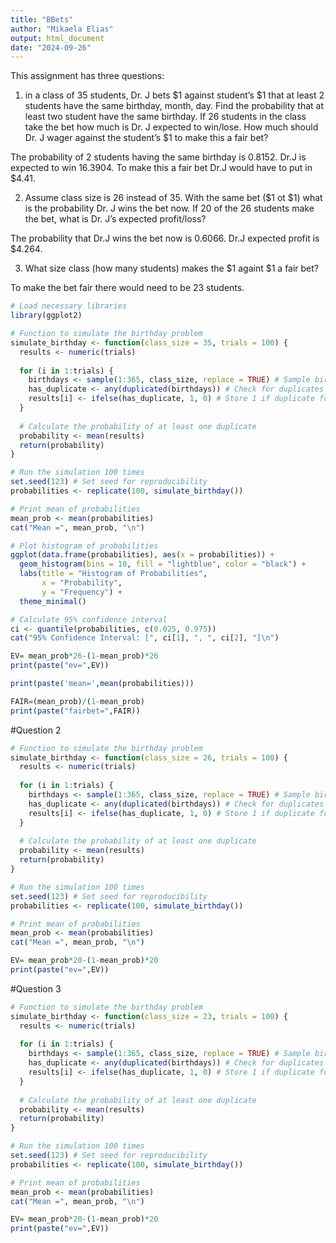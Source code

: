 ```yaml
---
title: "BBets"
author: "Mikaela Elias"
output: html_document
date: "2024-09-26"
---
```



This assignment has three questions:  

1. in a class of 35 students, Dr. J bets $1 against student's $1  that at least 2 students have the same birthday, month, day.
Find the probability that at least two student have the same birthday.  If 26 students in the class take the bet how much is Dr. J expected to win/lose.   How much should Dr. J wager against the student's $1 to make this a fair bet?      

The probability of 2 students having the same birthday is 0.8152. Dr.J is expected to win 16.3904. To make this a fair bet Dr.J would have to put in $4.41.

2. Assume class size is 26 instead of 35.  With the same bet ($1 ot $1) what is the probability Dr. J wins the bet now.  If 20 of the 26 students make the bet, what is Dr. J's expected profit/loss?

The probability that Dr.J wins the bet now is 0.6066. Dr.J expected profit is $4.264. 

3. What size class (how many students) makes the $1 againt $1 a fair bet?

To make the bet fair there would need to be 23 students. 


```r
# Load necessary libraries
library(ggplot2)
```

```r
# Function to simulate the birthday problem
simulate_birthday <- function(class_size = 35, trials = 100) {
  results <- numeric(trials)
  
  for (i in 1:trials) {
    birthdays <- sample(1:365, class_size, replace = TRUE) # Sample birthdays
    has_duplicate <- any(duplicated(birthdays)) # Check for duplicates
    results[i] <- ifelse(has_duplicate, 1, 0) # Store 1 if duplicate found, 0 otherwise
  }
  
  # Calculate the probability of at least one duplicate
  probability <- mean(results)
  return(probability)
}

# Run the simulation 100 times
set.seed(123) # Set seed for reproducibility
probabilities <- replicate(100, simulate_birthday())

# Print mean of probabilities
mean_prob <- mean(probabilities)
cat("Mean =", mean_prob, "\n")


```

```r
# Plot histogram of probabilities
ggplot(data.frame(probabilities), aes(x = probabilities)) +
  geom_histogram(bins = 10, fill = "lightblue", color = "black") +
  labs(title = "Histogram of Probabilities",
       x = "Probability",
       y = "Frequency") +
  theme_minimal()


```
```r
# Calculate 95% confidence interval
ci <- quantile(probabilities, c(0.025, 0.975))
cat("95% Confidence Interval: [", ci[1], ", ", ci[2], "]\n")


```
```r
EV= mean_prob*26-(1-mean_prob)*26
print(paste("ev=",EV))
```

```r
print(paste('mean=',mean(probabilities)))
```
```r
FAIR=(mean_prob)/(1-mean_prob)
print(paste("fairbet=",FAIR))
```
#Question 2

```r
# Function to simulate the birthday problem
simulate_birthday <- function(class_size = 26, trials = 100) {
  results <- numeric(trials)
  
  for (i in 1:trials) {
    birthdays <- sample(1:365, class_size, replace = TRUE) # Sample birthdays
    has_duplicate <- any(duplicated(birthdays)) # Check for duplicates
    results[i] <- ifelse(has_duplicate, 1, 0) # Store 1 if duplicate found, 0 otherwise
  }
  
  # Calculate the probability of at least one duplicate
  probability <- mean(results)
  return(probability)
}

# Run the simulation 100 times
set.seed(123) # Set seed for reproducibility
probabilities <- replicate(100, simulate_birthday())

# Print mean of probabilities
mean_prob <- mean(probabilities)
cat("Mean =", mean_prob, "\n")


```
```r
EV= mean_prob*20-(1-mean_prob)*20
print(paste("ev=",EV))
```
#Question 3

```r
# Function to simulate the birthday problem
simulate_birthday <- function(class_size = 23, trials = 100) {
  results <- numeric(trials)
  
  for (i in 1:trials) {
    birthdays <- sample(1:365, class_size, replace = TRUE) # Sample birthdays
    has_duplicate <- any(duplicated(birthdays)) # Check for duplicates
    results[i] <- ifelse(has_duplicate, 1, 0) # Store 1 if duplicate found, 0 otherwise
  }
  
  # Calculate the probability of at least one duplicate
  probability <- mean(results)
  return(probability)
}

# Run the simulation 100 times
set.seed(123) # Set seed for reproducibility
probabilities <- replicate(100, simulate_birthday())

# Print mean of probabilities
mean_prob <- mean(probabilities)
cat("Mean =", mean_prob, "\n")


```
```r
EV= mean_prob*20-(1-mean_prob)*20
print(paste("ev=",EV))
```

